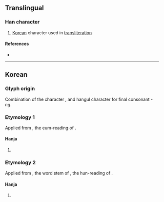 {{character info}}
==Translingual==

===Han character===
{{Han char|rn=19|rad=力|as=04|sn=6|four=|canj=KRR|ids=⿱[[加]][[㇣]]}}

# [[Korea]]n character used in [[transliteration]]

====References====
* {{Han ref|kx=0146.241|dkj=|dj=|hdz=|uh=3514|ud=13588|bh=|bd=}}

----

==Korean==

===Glyph origin===
Combination of the character {{m|ko|加|ts=[[가]]|tr=ga|pos=hun-reading: {{ko-l|더하다|to be more than, to add}}, derived from {{ko-l|더|more}}}}, and hangul character {{ko-l|ㅇ}} for final consonant ''-ng''.

===Etymology 1===
Applied from {{ko-l|가}}, the eum-reading of {{m|ko|加}}.

====Hanja====
{{ko-hanja/new|음역자|강}}

# {{hanja form of|강|{{n-g|[[hanja]] used for [[transliteration]]}}}}

===Etymology 2===
Applied from {{ko-l|더}}, the word stem of {{ko-l|더하다}}, the hun-reading of {{m|ko|加}}.

====Hanja====
{{ko-hanja/new|음역자|덩}}

# {{hanja form of|덩|{{n-g|[[hanja]] used for [[transliteration]]}}}}